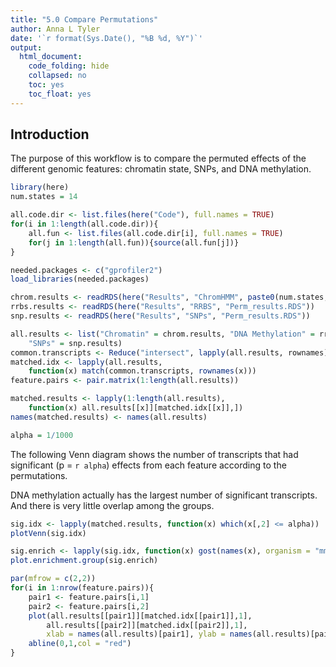 ```yaml
---
title: "5.0 Compare Permutations"
author: Anna L Tyler
date: '`r format(Sys.Date(), "%B %d, %Y")`'
output: 
  html_document:
    code_folding: hide
    collapsed: no
    toc: yes
    toc_float: yes
---
```



## Introduction
The purpose of this workflow is to compare the permuted
effects of the different genomic features: chromatin state,
SNPs, and DNA methylation.

```r
library(here)
num.states = 14
```

```r
all.code.dir <- list.files(here("Code"), full.names = TRUE)
for(i in 1:length(all.code.dir)){
	all.fun <- list.files(all.code.dir[i], full.names = TRUE)
	for(j in 1:length(all.fun)){source(all.fun[j])}
}
```

```r
needed.packages <- c("gprofiler2")
load_libraries(needed.packages)
```


```r
chrom.results <- readRDS(here("Results", "ChromHMM", paste0(num.states, "_states_C"), "Perm_results.RDS")) 
rrbs.results <- readRDS(here("Results", "RRBS", "Perm_results.RDS"))
snp.results <- readRDS(here("Results", "SNPs", "Perm_results.RDS"))

all.results <- list("Chromatin" = chrom.results, "DNA Methylation" = rrbs.results,
    "SNPs" = snp.results)
common.transcripts <- Reduce("intersect", lapply(all.results, rownames))
matched.idx <- lapply(all.results, 
    function(x) match(common.transcripts, rownames(x)))
feature.pairs <- pair.matrix(1:length(all.results))

matched.results <- lapply(1:length(all.results), 
    function(x) all.results[[x]][matched.idx[[x]],])
names(matched.results) <- names(all.results)
```

```r
alpha = 1/1000
```

The following Venn diagram shows the number of 
transcripts that had significant (p = `r alpha`) 
effects from each feature according to the permutations.

DNA methylation actually has the largest number of 
significant transcripts. And there is very little
overlap among the groups.

```r
sig.idx <- lapply(matched.results, function(x) which(x[,2] <= alpha))
plotVenn(sig.idx)
```

```r
sig.enrich <- lapply(sig.idx, function(x) gost(names(x), organism = "mmusculus"))
plot.enrichment.group(sig.enrich)
```

```r
par(mfrow = c(2,2))
for(i in 1:nrow(feature.pairs)){
    pair1 <- feature.pairs[i,1]
    pair2 <- feature.pairs[i,2]
    plot(all.results[[pair1]][matched.idx[[pair1]],1], 
        all.results[[pair2]][matched.idx[[pair2]],1], 
        xlab = names(all.results)[pair1], ylab = names(all.results)[pair2])
    abline(0,1,col = "red")
}
```